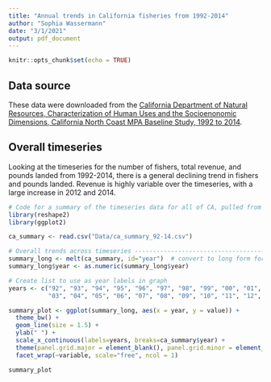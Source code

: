 ```yaml
---
title: "Annual trends in California fisheries from 1992-2014"
author: "Sophia Wassermann"
date: "3/1/2021"
output: pdf_document
---
```


```r
knitr::opts_chunk$set(echo = TRUE)
```

## Data source

These data were downloaded from the [California Department of Natural Resources, Characterization of Human Uses and the Socioenonomic Dimensions, California North Coast MPA Baseline Study, 1992 to 2014][1].


## Overall timeseries
Looking at the timeseries for the number of fishers, total revenue, and pounds landed from 1992-2014, there is a general declining trend in fishers and pounds landed. Revenue is highly variable over the timeseries, with a large increase in 2012 and 2014.

```r
# Code for a summary of the timeseries data for all of CA, pulled from all_ca_summary.R
library(reshape2)
library(ggplot2)

ca_summary <- read.csv("Data/ca_summary_92-14.csv")

# Overall trends across timeseries --------------------------------------------
summary_long <- melt(ca_summary, id="year")  # convert to long form for faceted graph
summary_long$year <- as.numeric(summary_long$year)

# Create list to use as year labels in graph
years <- c("92", "93", "94", "95", "96", "97", "98", "99", "00", "01", "02", 
           "03", "04", "05", "06", "07", "08", "09", "10", "11", "12", "13", "14")

summary_plot <- ggplot(summary_long, aes(x = year, y = value)) + 
  theme_bw() +
  geom_line(size = 1.5) +  
  ylab(" ") + 
  scale_x_continuous(labels=years, breaks=ca_summary$year) +
  theme(panel.grid.major = element_blank(), panel.grid.minor = element_blank()) +
  facet_wrap(~variable, scale="free", ncol = 1)
```

```r
summary_plot
```


[1]: https://data.cnra.ca.gov/dataset/human-uses-and-socioeconomic-dimensions-ca-north-coast-mpa-baseline-study-1992-2014
